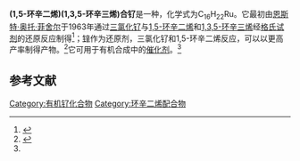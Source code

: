 {{Chembox
| Name = 
| NameEn = 
| ImageFile = Ru(COD)(COT).svg
|  ImageSize = 100px
|  ImageAlt = 
| IUPACName = 
| IUPACNameZh = 
| OtherNames = 
| Section1 = {{Chembox Identifiers
|   CASNo = 42516-72-3
|   CASNo_Ref = {{cascite|correct|CAS}}
|   PubChem = 
|   SMILES =  }}
| Section2 = {{Chembox Properties
| C=16 | H=22 | Ru=1
|   Appearance = 黄色晶体<ref name=Paolo />
|   Density = 
|   MeltingPt = {{convert|92|-|94|C|K}}<ref name=Westcott>{{cite book|location=Chichester, UK|language=en|isbn=9780471936237|publisher=John Wiley & Sons, Ltd|date=2001-04-15|url=http://doi.wiley.com/10.1002/047084289X.rc288m|title=(1,5-Cyclooctadiene)(1,3,5-cyclooctatriene)ruthenium|accessdate=2021-01-15|editor= John Wiley & Sons, Ltd|author=Stephen A. Westcott|doi=10.1002/047084289x.rc288m}}</ref>
|   BoilingPt = 
|   SolubleOther = 可溶于[[甲苯|甲苯]]、[[氯仿|氯仿]]<br>难溶于[[醇|醇]] }}
| Section3 = {{Chembox Hazards
|   MainHazards = 
|   FlashPt = 
|   Autoignition =  }}
}}
'''(1,5-环辛二烯)(1,3,5-环辛三烯)合钌'''是一种{{le|有机钌化合物|Organoruthenium chemistry}}，化学式为C<sub>16</sub>H<sub>22</sub>Ru。它最初由[[恩斯特·奥托·菲舍尔|恩斯特·奥托·菲舍尔]]于1963年通过[[三氯化钌|三氯化钌]]与[[1,5-环辛二烯|1,5-环辛二烯]]和[[1,3,5-环辛三烯|1,3,5-环辛三烯]]经[[格氏试剂|格氏试剂]]的还原反应制得<ref>{{cite journal|last1=Fischer|first1=Ernst Otto|last2=Müller|first2=Jörn|title=Metall-π-Komplexe des Rutheniums und Osmiums mit 6-und 8-gliedrigen cyclischen Oligoolefinen|journal=Chemische Berichte|volume=96|issue=12|year=1963|pages=3217–3222|issn=00092940|doi=10.1002/cber.19630961217}}</ref>；[[锌|锌]]作为还原剂，三氯化钌和1,5-环辛二烯反应，可以以更高产率制得产物。<ref name=Paolo>{{cite journal|last1=Pertici|first1=Paolo|last2=Vitulli|first2=Giovanni|last3=Porri|first3=Lido|title=Improved synthesis of cyclo-olefin complexes of ruthenium via metallic zinc reduction|journal=Journal of the Chemical Society, Chemical Communications|issue=20|year=1975|pages=846a|issn=0022-4936|doi=10.1039/c3975000846a}}</ref>它可用于有机合成中的[[催化剂|催化剂]]。<ref name=Westcott />

== 参考文献 ==
{{reflist}}

[[Category:有机钌化合物|Category:有机钌化合物]]
[[Category:环辛二烯配合物|Category:环辛二烯配合物]]
